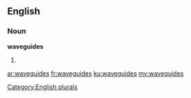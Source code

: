 ==English==

===Noun===
'''waveguides'''

# {{plural of|waveguide}}

[[Category:English plurals]]

[[ar:waveguides]]
[[fr:waveguides]]
[[ku:waveguides]]
[[my:waveguides]]